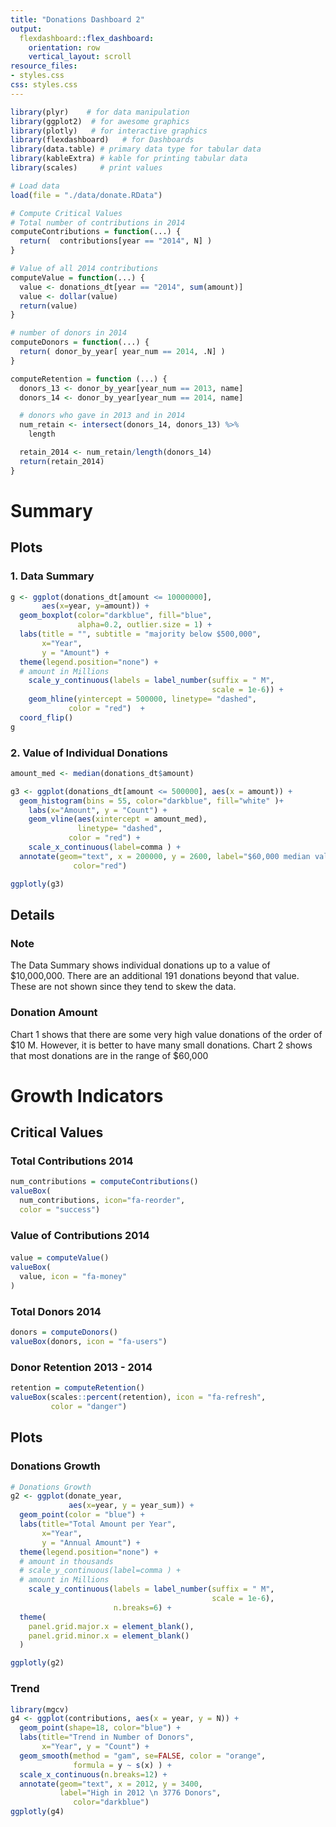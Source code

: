 ```yaml
---
title: "Donations Dashboard 2"
output:
  flexdashboard::flex_dashboard:
    orientation: row
    vertical_layout: scroll
resource_files:
- styles.css
css: styles.css
---
```


```r

library(plyr)    # for data manipulation
library(ggplot2)  # for awesome graphics
library(plotly)   # for interactive graphics
library(flexdashboard)   # for Dashboards
library(data.table) # primary data type for tabular data
library(kableExtra) # kable for printing tabular data
library(scales)     # print values

# Load data
load(file = "./data/donate.RData")

# Compute Critical Values
# Total number of contributions in 2014
computeContributions = function(...) {
  return(  contributions[year == "2014", N] )
} 

# Value of all 2014 contributions
computeValue = function(...) {
  value <- donations_dt[year == "2014", sum(amount)]
  value <- dollar(value)
  return(value)
}

# number of donors in 2014
computeDonors = function(...) {
  return( donor_by_year[ year_num == 2014, .N] )
}

computeRetention = function (...) {
  donors_13 <- donor_by_year[year_num == 2013, name]
  donors_14 <- donor_by_year[year_num == 2014, name]

  # donors who gave in 2013 and in 2014
  num_retain <- intersect(donors_14, donors_13) %>% 
    length

  retain_2014 <- num_retain/length(donors_14) 
  return(retain_2014)
}

```

# Summary

## Plots

### 1. Data Summary {data-width=600}


```r

g <- ggplot(donations_dt[amount <= 10000000], 
       aes(x=year, y=amount)) + 
  geom_boxplot(color="darkblue", fill="blue", 
               alpha=0.2, outlier.size = 1) +
  labs(title = "", subtitle = "majority below $500,000",
       x="Year", 
       y = "Amount") +
  theme(legend.position="none") +
  # amount in Millions
	scale_y_continuous(labels = label_number(suffix = " M", 
	                                         scale = 1e-6)) +  
    geom_hline(yintercept = 500000, linetype= "dashed", 
             color = "red")  +
  coord_flip() 
g
```


### 2. Value of Individual Donations {data-width=400, data-height=200}


```r
amount_med <- median(donations_dt$amount)

g3 <- ggplot(donations_dt[amount <= 500000], aes(x = amount)) +
  geom_histogram(bins = 55, color="darkblue", fill="white" )+
    labs(x="Amount", y = "Count") +
    geom_vline(aes(xintercept = amount_med), 
               linetype= "dashed", 
             color = "red") +
    scale_x_continuous(label=comma ) +
  annotate(geom="text", x = 200000, y = 2600, label="$60,000 median value",
              color="red") 

ggplotly(g3)
```

## Details

### Note {data-width=600}
The Data Summary shows individual donations up to a value of $10,000,000.  There are an additional 191 donations beyond that value.  These are not shown since they tend to skew the data.

### Donation Amount {data-width=400}
Chart 1 shows that there are some very high value donations of the order of \$10 M.  However, it is better to have many small donations.  Chart 2 shows that most donations are in the range of \$60,000

# Growth Indicators

## Critical Values

### Total Contributions 2014

```r
num_contributions = computeContributions()
valueBox(
  num_contributions, icon="fa-reorder", 
  color = "success")
```


### Value of Contributions 2014

####

```r
value = computeValue()
valueBox(
  value, icon = "fa-money"
)
```

### Total Donors 2014

```r
donors = computeDonors()
valueBox(donors, icon = "fa-users")
```

### Donor Retention 2013 - 2014

```r
retention = computeRetention()
valueBox(scales::percent(retention), icon = "fa-refresh",
         color = "danger")
```

## Plots

### Donations Growth

```r
# Donations Growth
g2 <- ggplot(donate_year, 
             aes(x=year, y = year_sum)) +
  geom_point(color = "blue") +
  labs(title="Total Amount per Year",
       x="Year", 
       y = "Annual Amount") +
  theme(legend.position="none") +
  # amount in thousands
  # scale_y_continuous(label=comma ) +
  # amount in Millions
	scale_y_continuous(labels = label_number(suffix = " M", 
	                                         scale = 1e-6),
	                   n.breaks=6) +  
  theme(
    panel.grid.major.x = element_blank(),
    panel.grid.minor.x = element_blank()
  ) 

ggplotly(g2)
```


### Trend

```r
library(mgcv)
g4 <- ggplot(contributions, aes(x = year, y = N)) +
  geom_point(shape=18, color="blue") +
  labs(title="Trend in Number of Donors",
       x="Year", y = "Count") +
  geom_smooth(method = "gam", se=FALSE, color = "orange",
              formula = y ~ s(x) ) + 
  scale_x_continuous(n.breaks=12) +
  annotate(geom="text", x = 2012, y = 3400, 
           label="High in 2012 \n 3776 Donors",
              color="darkblue") 
ggplotly(g4)
```

